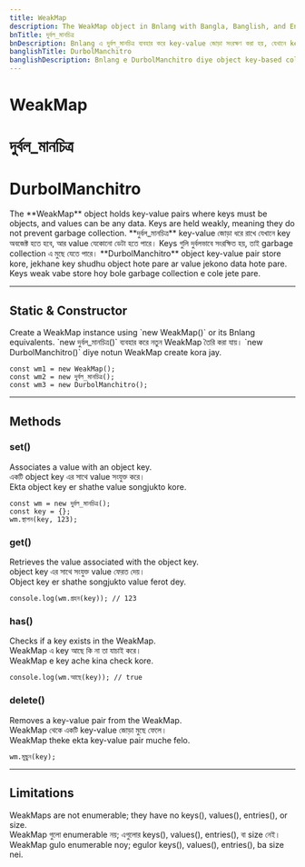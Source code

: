 ```yaml
---
title: WeakMap
description: The WeakMap object in Bnlang with Bangla, Banglish, and English usage for weak key-value collections.
bnTitle: দুর্বল_মানচিত্র
bnDescription: Bnlang এ দুর্বল_মানচিত্র ব্যবহার করে key-value জোড়া সংরক্ষণ করা হয়, যেখানে key শুধুমাত্র অবজেক্ট হতে পারে।
banglishTitle: DurbolManchitro
banglishDescription: Bnlang e DurbolManchitro diye object key-based collection toiri kora jay.
---
```


# <I18nEnglish>WeakMap</I18nEnglish>
# <I18nBangla>দুর্বল_মানচিত্র</I18nBangla>
# <I18nBanglish>DurbolManchitro</I18nBanglish>

<I18nEnglish>
The **WeakMap** object holds key-value pairs where keys must be objects, and values can be any data.  
Keys are held weakly, meaning they do not prevent garbage collection.
</I18nEnglish>

<I18nBangla>
**দুর্বল_মানচিত্র** key-value জোড়া ধরে রাখে যেখানে key অবজেক্ট হতে হবে, আর value যেকোনো ডেটা হতে পারে।  
Keys গুলি দুর্বলভাবে সংরক্ষিত হয়, তাই garbage collection এ মুছে যেতে পারে।
</I18nBangla>

<I18nBanglish>
**DurbolManchitro** object key-value pair store kore, jekhane key shudhu object hote pare ar value jekono data hote pare.  
Keys weak vabe store hoy bole garbage collection e cole jete pare.
</I18nBanglish>

---

## Static & Constructor

<I18nEnglish>
Create a WeakMap instance using `new WeakMap()` or its Bnlang equivalents.
</I18nEnglish>

<I18nBangla>
`new দুর্বল_মানচিত্র()` ব্যবহার করে নতুন WeakMap তৈরি করা যায়।
</I18nBangla>

<I18nBanglish>
`new DurbolManchitro()` diye notun WeakMap create kora jay.
</I18nBanglish>

```bnl
const wm1 = new WeakMap();
const wm2 = new দুর্বল_মানচিত্র();
const wm3 = new DurbolManchitro();
```

---

## Methods

### set()

<I18nEnglish>Associates a value with an object key.</I18nEnglish>  
<I18nBangla>একটি object key এর সাথে value সংযুক্ত করে।</I18nBangla>  
<I18nBanglish>Ekta object key er shathe value songjukto kore.</I18nBanglish>

```bnl
const wm = new দুর্বল_মানচিত্র();
const key = {};
wm.স্থাপন(key, 123);
```

### get()

<I18nEnglish>Retrieves the value associated with the object key.</I18nEnglish>  
<I18nBangla>object key এর সাথে সংযুক্ত value ফেরত দেয়।</I18nBangla>  
<I18nBanglish>Object key er shathe songjukto value ferot dey.</I18nBanglish>

```bnl
console.log(wm.গ্রহন(key)); // 123
```

### has()

<I18nEnglish>Checks if a key exists in the WeakMap.</I18nEnglish>  
<I18nBangla>WeakMap এ key আছে কি না তা যাচাই করে।</I18nBangla>  
<I18nBanglish>WeakMap e key ache kina check kore.</I18nBanglish>

```bnl
console.log(wm.আছে(key)); // true
```

### delete()

<I18nEnglish>Removes a key-value pair from the WeakMap.</I18nEnglish>  
<I18nBangla>WeakMap থেকে একটি key-value জোড়া মুছে ফেলে।</I18nBangla>  
<I18nBanglish>WeakMap theke ekta key-value pair muche felo.</I18nBanglish>

```bnl
wm.মুছুন(key);
```

---

## Limitations

<I18nEnglish>WeakMaps are not enumerable; they have no keys(), values(), entries(), or size.</I18nEnglish>  
<I18nBangla>WeakMap গুলো enumerable নয়; এগুলোর keys(), values(), entries(), বা size নেই।</I18nBangla>  
<I18nBanglish>WeakMap gulo enumerable noy; egulor keys(), values(), entries(), ba size nei.</I18nBanglish>

